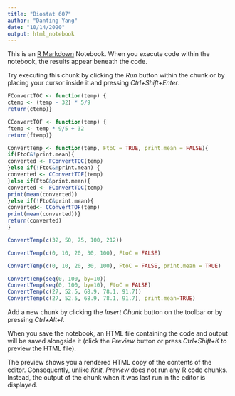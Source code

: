 ---
title: "Biostat 607"
author: "Danting Yang"
date: "10/14/2020"
output: html_notebook
---

This is an [R Markdown](http://rmarkdown.rstudio.com) Notebook. When you execute code within the notebook, the results appear beneath the code. 

Try executing this chunk by clicking the *Run* button within the chunk or by placing your cursor inside it and pressing *Ctrl+Shift+Enter*. 


```{r}
FConvertTOC <- function(temp) {
ctemp <- (temp - 32) * 5/9
return(ctemp)}

CConvertTOF <- function(temp) {
ftemp <- temp * 9/5 + 32
return(ftemp)}

ConvertTemp <- function(temp, FtoC = TRUE, print.mean = FALSE){
if(FtoC&!print.mean){
converted <- FConvertTOC(temp)
}else if(!FtoC&!print.mean) {
converted <- CConvertTOF(temp)
}else if(FtoC&print.mean){
converted <- FConvertTOC(temp) 
print(mean(converted))
}else if(!FtoC&print.mean){
converted<- CConvertTOF(temp) 
print(mean(converted))}
return(converted)
}
```





```{r}
ConvertTemp(c(32, 50, 75, 100, 212))
```

```{r}
ConvertTemp(c(0, 10, 20, 30, 100), FtoC = FALSE)
```

```{r}
ConvertTemp(c(0, 10, 20, 30, 100), FtoC = FALSE, print.mean = TRUE)
```

```{r}
ConvertTemp(seq(0, 100, by=10))
ConvertTemp(seq(0, 100, by=10), FtoC = FALSE)
ConvertTemp(c(27, 52.5, 68.9, 78.1, 91.7))
ConvertTemp(c(27, 52.5, 68.9, 78.1, 91.7), print.mean=TRUE)
```


Add a new chunk by clicking the *Insert Chunk* button on the toolbar or by pressing *Ctrl+Alt+I*.

When you save the notebook, an HTML file containing the code and output will be saved alongside it (click the *Preview* button or press *Ctrl+Shift+K* to preview the HTML file).

The preview shows you a rendered HTML copy of the contents of the editor. Consequently, unlike *Knit*, *Preview* does not run any R code chunks. Instead, the output of the chunk when it was last run in the editor is displayed.
